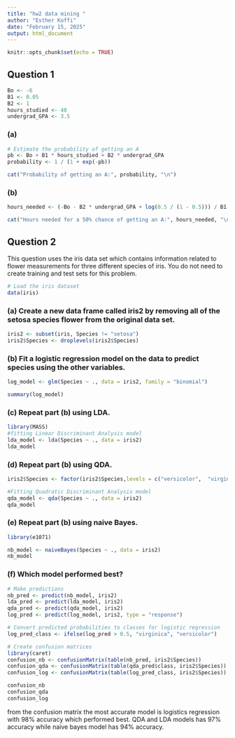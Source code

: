 ```yaml
---
title: "hw2 data mining "
author: "Esther Koffi"
date: "February 15, 2025"
output: html_document
---
```


```r
knitr::opts_chunk$set(echo = TRUE)
```

## Question 1


```r

Bo <- -6
B1 <- 0.05
B2 <- 1
hours_studied <- 40
undergrad_GPA <- 3.5
```


### (a)

```r
# Estimate the probability of getting an A
pb <- Bo + B1 * hours_studied + B2 * undergrad_GPA
probability <- 1 / (1 + exp(-pb))

cat("Probability of getting an A:", probability, "\n")
```



### (b) 


```r
hours_needed <- (-Bo - B2 * undergrad_GPA + log(0.5 / (1 - 0.5))) / B1

cat("Hours needed for a 50% chance of getting an A:", hours_needed, "\n")
```


## Question 2

This question uses the iris data set which contains information related to flower measurements for three different species of iris. You do not need to create training and test sets for this problem.

```r
# Load the iris dataset
data(iris)
```


### (a) Create a new data frame called iris2 by removing all of the setosa species flower from the original data set.

```r
iris2 <- subset(iris, Species != "setosa")
iris2$Species <- droplevels(iris2$Species)
```

### (b) Fit a logistic regression model on the data to predict species using the other variables.

```r
log_model <- glm(Species ~ ., data = iris2, family = "binomial")

summary(log_model)
```


### (c) Repeat part (b) using LDA.

```r
library(MASS)
#fitting Linear Discriminant Analysis model
lda_model <- lda(Species ~ ., data = iris2)
lda_model

```
### (d) Repeat part (b) using QDA.

```r
iris2$Species <- factor(iris2$Species,levels = c("versicolor",  "virginica"))

#Fitting Quadratic Discriminant Analysis model
qda_model <- qda(Species ~ ., data = iris2)
qda_model
```

### (e) Repeat part (b) using naive Bayes.

```r
library(e1071)

nb_model <- naiveBayes(Species ~ ., data = iris2)
nb_model
```

### (f) Which model performed best?


```r
# Make predictions
nb_pred <- predict(nb_model, iris2)
lda_pred <- predict(lda_model, iris2)
qda_pred <- predict(qda_model, iris2)
log_pred <- predict(log_model, iris2, type = "response")

# Convert predicted probabilities to classes for logistic regression
log_pred_class <- ifelse(log_pred > 0.5, "virginica", "versicolor")

# Create confusion matrices
library(caret)
confusion_nb <- confusionMatrix(table(nb_pred, iris2$Species))
confusion_qda <- confusionMatrix(table(qda_pred$class, iris2$Species))
confusion_log <- confusionMatrix(table(log_pred_class, iris2$Species))

confusion_nb
confusion_qda
confusion_log
```


 from the confusion matrix the most accurate model is logistics regression with 98% accuracy which performed best. QDA and LDA models has 97% accuracy while naive bayes model has 94% accuracy.
